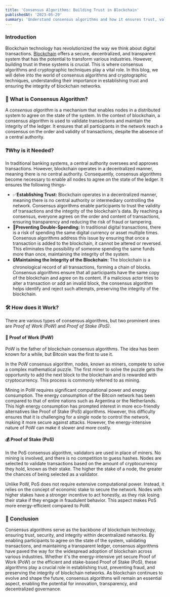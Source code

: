 ```yaml
---
title: 'Consensus Algorithms: Building Trust in Blockchain'
publishedAt: '2023-05-29'
summary: 'Understand consensus algorithms and how it ensures trust, validate transactions, and maintain ledger integrity'
---
```


### Introduction

Blockchain technology has revolutionized the way we think about digital transactions. [Blockchain](/blog/intro-web3) offers a secure, decentralized, and transparent system that has the potential to transform various industries. However, building trust in these systems is crucial. This is where consensus algorithms and cryptographic techniques play a vital role. In this blog, we will delve into the world of consensus algorithms and cryptographic techniques, understanding their importance in establishing trust and ensuring the integrity of blockchain networks.

### 🤔 What is Consensus Algorithm?

A *consensus algorithm* is a mechanism that enables nodes in a distributed system to agree on the state of the system. In the context of blockchain, a consensus algorithm is used to validate transactions and maintain the integrity of the ledger. It ensures that all participants in the network reach a consensus on the order and validity of transactions, despite the absence of a central authority.

### ❓Why is it Needed?

In traditional banking systems, a central authority oversees and approves transactions. However, blockchain operates in a decentralized manner, meaning there is no central authority. Consequently, consensus algorithms become necessary to enable all nodes to agree on the state of the ledger. It ensures the following things-

- ✅**Establishing Trust:** Blockchain operates in a decentralized manner, meaning there is no central authority or intermediary controlling the network. Consensus algorithms enable participants to trust the validity of transactions and the integrity of the blockchain's data. By reaching a consensus, everyone agrees on the order and content of transactions, ensuring transparency and reducing the risk of fraud or tampering.
- 🚫**Preventing Double-Spending:** In traditional digital transactions, there is a risk of spending the same digital currency or asset multiple times. Consensus algorithms address this issue by ensuring that once a transaction is added to the blockchain, it cannot be altered or reversed. This eliminates the possibility of someone spending the same funds more than once, maintaining the integrity of the system.
- 🔒**Maintaining the Integrity of the Blockchain:** The blockchain is a chronological record of all transactions, forming a chain of blocks. Consensus algorithms ensure that all participants have the same copy of the blockchain and agree on its content. If a malicious actor tries to alter a transaction or add an invalid block, the consensus algorithm helps identify and reject such attempts, preserving the integrity of the blockchain.

### 🛠️ How does it Work?

There are various types of consensus algorithms, but two prominent ones are *Proof of Work (PoW)* and *Proof of Stake (PoS)*.

#### 🔨 Proof of Work (PoW)

PoW is the father of blockchain consensus algorithms. The idea has been known for a while, but Bitcoin was the first to use it.

In the PoW consensus algorithm, nodes, known as miners, compete to solve a complex mathematical puzzle. The first miner to solve the puzzle gets the opportunity to add the next block to the blockchain and is rewarded with cryptocurrency. This process is commonly referred to as mining.

Mining in PoW requires significant computational power and energy consumption. The energy consumption of the Bitcoin network has been compared to that of entire nations such as Argentina or the Netherlands. This high energy consumption has prompted interest in more eco-friendly alternatives like Proof of Stake (PoS) algorithms. However, this difficulty ensures that it is challenging for a single node to control the network, making it more secure against attacks. However, the energy-intensive nature of PoW can make it slower and more costly.

#### 💰 Proof of Stake (PoS)

In the PoS consensus algorithm, validators are used in place of miners. No mining is involved, and there is no competition to guess hashes. Nodes are selected to validate transactions based on the amount of cryptocurrency they hold, known as their stake. The higher the stake of a node, the greater the chances of being selected as a validator.

Unlike PoW, PoS does not require extensive computational power. Instead, it relies on the concept of economic stake to secure the network. Nodes with higher stakes have a stronger incentive to act honestly, as they risk losing their stake if they engage in fraudulent behavior. This aspect makes PoS more energy-efficient compared to PoW.

### 🎯 Conclusion
Consensus algorithms serve as the backbone of blockchain technology, ensuring trust, security, and integrity within decentralized networks. By enabling participants to agree on the state of the system, validating transactions, and maintaining a transparent ledger, consensus algorithms have paved the way for the widespread adoption of blockchain across various industries. Whether it's the energy-intensive yet secure Proof of Work (PoW) or the efficient and stake-based Proof of Stake (PoS), these algorithms play a crucial role in establishing trust, preventing fraud, and preserving the integrity of blockchain networks. As blockchain continues to evolve and shape the future, consensus algorithms will remain an essential aspect, enabling the potential for innovation, transparency, and decentralized governance.